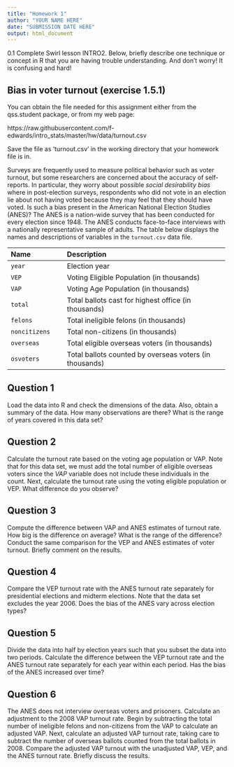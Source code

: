 ```yaml
---
title: "Homework 1"
author: "YOUR NAME HERE"
date: "SUBMISSION DATE HERE"
output: html_document
---
```


0.1 Complete Swirl lesson INTRO2. Below, briefly describe one technique or concept in R that you are having trouble understanding. And don't worry! It is confusing and hard! 

## Bias in voter turnout (exercise 1.5.1)

You can obtain the file needed for this assignment either from the qss.student package, or from my web page:

 https://raw.githubusercontent.com/f-edwards/intro_stats/master/hw/data/turnout.csv

Save the file as 'turnout.csv' in the working directory that your homework file is in.

Surveys are frequently used to measure political behavior such as
voter turnout, but some researchers are concerned about the accuracy
of self-reports.  In particular, they worry about possible *social
desirability bias* where in post-election surveys, respondents who did
not vote in an election lie about not having voted because they may
feel that they should have voted.  Is such a bias present in the
American National Election Studies (ANES)?  The ANES is a nation-wide
survey that has been conducted for every election since 1948.  The
ANES conducts face-to-face interviews with a nationally representative
sample of adults.  The table below displays the names and descriptions
of variables in the `turnout.csv` data file. 



--------------------------------------------------------------------------------
 Name                 Description
 -------------------- ----------------------------------------------------------
 `year`               Election year
 
 `VEP`                Voting Eligible Population (in thousands) 
 
 `VAP`                Voting Age Population (in thousands) 
 
 `total`              Total ballots cast for highest office (in thousands) 
 
 `felons`             Total ineligible felons (in thousands) 
 
 `noncitizens`        Total non-citizens (in thousands) 
 
 `overseas`           Total eligible overseas voters (in thousands)
 
 `osvoters`           Total ballots counted by overseas voters (in thousands)
--------------------------------------------------------------------------------


## Question 1

Load the data into R and check the dimensions of the data.
  Also, obtain a summary of the data.  How many observations are
  there?  What is the range of years covered in this data set? 

## Question 2

Calculate the turnout rate based on the voting age population or
  VAP. Note that for this data set, we must add the total number of
  eligible overseas voters since the *VAP* variable does not
  include these individuals in the count. Next, calculate the turnout
  rate using the voting eligible population or VEP.  What difference
  do you observe?
  
## Question 3

Compute the difference between VAP and ANES estimates of turnout
  rate.  How big is the difference on average?  What is the range of
  the difference?  Conduct the same comparison for the VEP and ANES
  estimates of voter turnout.  Briefly comment on the results.

## Question 4

Compare the VEP turnout rate with the ANES turnout rate
  separately for presidential elections and midterm elections.  Note
  that the data set excludes the year 2006. Does the bias of the ANES
  vary across election types?

## Question 5

Divide the data into half by election years such that you subset
  the data into two periods.  Calculate the difference between the VEP
  turnout rate and the ANES turnout rate separately for each year
  within each period.  Has the bias of the ANES increased over time?

## Question 6

The ANES does not interview overseas voters and
  prisoners. Calculate an adjustment to the 2008 VAP turnout
  rate. Begin by subtracting the total number of ineligible felons and
  non-citizens from the VAP to calculate an adjusted VAP. Next,
  calculate an adjusted VAP turnout rate, taking care to subtract the
  number of overseas ballots counted from the total ballots in 2008.
  Compare the adjusted VAP turnout with the unadjusted VAP, VEP, and
  the ANES turnout rate. Briefly discuss the results.
  
